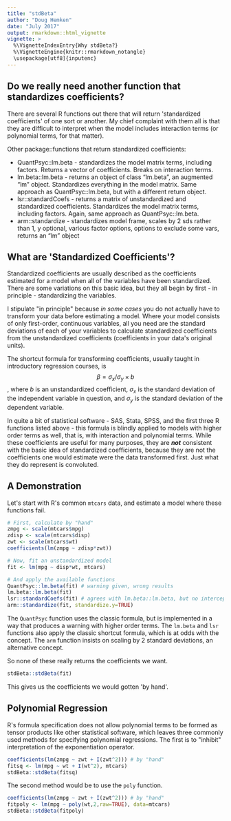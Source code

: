 ```yaml
---
title: "stdBeta"
author: "Doug Hemken"
date: "July 2017"
output: rmarkdown::html_vignette
vignette: >
  %\VignetteIndexEntry{Why stdBeta?}
  %\VignetteEngine{knitr::rmarkdown_notangle}
  \usepackage[utf8]{inputenc}
---
```


## Do we really need another function that standardizes coefficients?
There are several R functions out there that will return \'standardized
coefficients\' of one sort or another.  My chief complaint with them
all is that they are difficult to interpret when the model includes
interaction terms (or polynomial terms, for that matter).

Other package::functions that return standardized coefficients:

- QuantPsyc::lm.beta - standardizes the model matrix terms, including factors.  Returns a vector of coefficients. Breaks on interaction terms.
- lm.beta::lm.beta - returns an object of class "lm.beta", an augmented "lm" object.  Standardizes everything in the model matrix.  Same approach as QuantPsyc::lm.beta, but with a different return object.
- lsr::standardCoefs - returns a matrix of unstandardized and standardized coefficients.  Standardizes the model matrix terms, including factors.  Again, same approach as QuantPsyc::lm.beta.
- arm::standardize - standardizes model frame, scales by 2 sds rather than 1, y optional, various factor options, options to exclude some vars, returns an "lm" object

## What are \'Standardized Coefficients\'?
Standardized coefficients are usually described as the coefficients estimated
for a model when all of the variables have been standardized.  There are
some variations on this basic idea, but they all begin by first - in
principle - standardizing the variables.

I stipulate \"in principle\" because *in some cases* you do not actually have to transform
your data before estimating a model.  Where your model
consists of only first-order, continuous variables, all you need are the
standard deviations of each of your variables to calculate standardized
coefficients from the unstandardized coefficients (coefficients in your
data\'s original units).

The shortcut formula for transforming coefficients, usually taught in introductory
regression courses, is
$$\beta = \sigma_x/\sigma_y \times b$$, where $b$ is an unstandardized
coefficient, $\sigma_x$ is the standard deviation of the independent
variable in question, and $\sigma_y$ is the standard deviation of the
dependent variable.

In quite a bit of statistical software - SAS, Stata, SPSS, and the first
three R functions listed above - this formula is blindly applied to
models with higher order terms as well, that is, with interaction and polynomial terms.
While these coefficients are useful for many purposes, they are ***not***
consistent with the basic idea of standardized coefficients, because
they are not the coefficients one would estimate were the data transformed
first.  Just what they do represent is convoluted.

## A Demonstration
Let\'s start with R\'s common `mtcars` data, and estimate a model
where these functions fail.
```r
# First, calculate by "hand"
zmpg <- scale(mtcars$mpg)
zdisp <- scale(mtcars$disp)
zwt <- scale(mtcars$wt)
coefficients(lm(zmpg ~ zdisp*zwt))

# Now, fit an unstandardized model
fit <- lm(mpg ~ disp*wt, mtcars)

# And apply the available functions
QuantPsyc::lm.beta(fit) # warning given, wrong results
lm.beta::lm.beta(fit)
lsr::standardCoefs(fit) # agrees with lm.beta::lm.beta, but no intercept
arm::standardize(fit, standardize.y=TRUE)
```

The `QuantPsyc` function uses the classic formula, but
is implemented in a way that produces a warning with 
higher order terms.  The `lm.beta` and `lsr` functions also apply
the classic shortcut formula, which is at odds with the concept.
The `arm` function insists on scaling by 2 standard deviations,
an alternative concept.

So none of these really returns the coefficients we want.

```r
stdBeta::stdBeta(fit)
```
This gives us the coefficients we would gotten \'by hand\'.

## Polynomial Regression
R\'s formula specification does not allow polynomial terms to
be formed as tensor products like other statistical software,
which leaves three commonly used methods for specifying
polynomial regressions.  The first is to \"inhibit\" interpretation
of the exponentiation operator.

```r
coefficients(lm(zmpg ~ zwt + I(zwt^2))) # by "hand"
fitsq <- lm(mpg ~ wt + I(wt^2), mtcars)
stdBeta::stdBeta(fitsq)
```

The second method would be to use the `poly` function.
```r
coefficients(lm(zmpg ~ zwt + I(zwt^2))) # by "hand"
fitpoly <- lm(mpg ~ poly(wt,2,raw=TRUE), data=mtcars)
stdBeta::stdBeta(fitpoly)
```
